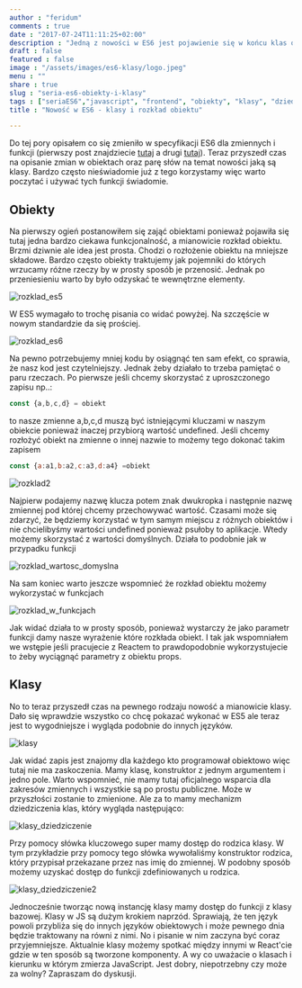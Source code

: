 ```yaml
---
author : "feridum"
comments : true
date : "2017-07-24T11:11:25+02:00"
description : "Jedną z nowości w ES6 jest pojawienie się w końcu klas oraz łatwiejszy sposób na rozkład obiektu na pojedyncze wartości."
draft : false
featured : false
image : "/assets/images/es6-klasy/logo.jpeg"
menu : ""
share : true
slug : "seria-es6-obiekty-i-klasy"
tags : ["seriaES6","javascript", "frontend", "obiekty", "klasy", "dziedziczenie"]
title : "Nowość w ES6 - klasy i rozkład obiektu"

---
```


Do tej pory opisałem co się zmieniło w specyfikacji ES6 dla zmiennych i funkcji (pierwszy post znajdziecie [tutaj](https://fsgeek.pl/post/seria-es6-zmienne-const-let/) a drugi [tutaj](https://fsgeek.pl/post/seria-es6-funkcje/)). Teraz przyszedł czas na opisanie zmian w obiektach oraz parę słów na temat nowości jaką są klasy.  Bardzo często nieświadomie już z tego korzystamy więc warto poczytać i używać tych funkcji świadomie.

## Obiekty

Na pierwszy ogień postanowiłem się zająć obiektami ponieważ pojawiła się tutaj jedna bardzo ciekawa funkcjonalność, a mianowicie rozkład obiektu. Brzmi dziwnie ale idea jest prosta. Chodzi o rozłożenie obiektu na mniejsze składowe. Bardzo często obiekty traktujemy jak pojemniki do których wrzucamy różne rzeczy by w prosty sposób je przenosić. Jednak po przeniesieniu warto by było odzyskać te wewnętrzne elementy.

![rozklad_es5](/assets/images/es6-klasy/rozklad_es5.png)

W ES5 wymagało to trochę pisania co widać powyżej. Na szczęście w nowym standardzie da się prościej.

![rozklad_es6](/assets/images/es6-klasy/rozklad.png)

Na pewno potrzebujemy mniej kodu by osiągnąć ten sam efekt, co sprawia, że nasz kod jest czytelniejszy. Jednak żeby działało to trzeba pamiętać o paru rzeczach.  Po pierwsze jeśli chcemy skorzystać z uproszczonego zapisu np..: 

```javascript
const {a,b,c,d} = obiekt 
```

to nasze zmienne a,b,c,d muszą być istniejącymi kluczami w naszym obiekcie ponieważ inaczej przybiorą wartość undefined. Jeśli chcemy rozłożyć obiekt na zmienne o innej nazwie to możemy tego dokonać takim zapisem

```javascript
const {a:a1,b:a2,c:a3,d:a4} =obiekt
```

![rozklad2](/assets/images/es6-klasy/rozklad2.png)

Najpierw podajemy nazwę klucza potem znak dwukropka i następnie nazwę zmiennej pod której chcemy przechowywać wartość. Czasami może się zdarzyć, że będziemy korzystać w tym samym miejscu z różnych obiektów i nie chcielibyśmy wartości undefined ponieważ psułoby to aplikacje. Wtedy możemy skorzystać z wartości domyślnych. Działa to podobnie jak w przypadku funkcji

![rozklad_wartosc_domyslna](/assets/images/es6-klasy/rozklad_domyslny.png)

Na sam koniec warto jeszcze wspomnieć że rozkład obiektu możemy wykorzystać w funkcjach

![rozklad_w_funkcjach](/assets/images/es6-klasy/rozklad_funkcje.png)

Jak widać działa to w prosty sposób, ponieważ wystarczy że jako parametr funkcji damy nasze wyrażenie które rozkłada obiekt.  I tak jak wspomniałem we wstępie jeśli pracujecie z Reactem to prawdopodobnie wykorzystujecie to żeby wyciągnąć parametry z obiektu props.


## Klasy

No to teraz przyszedł czas na pewnego rodzaju nowość a mianowicie klasy. Dało się wprawdzie wszystko co chcę pokazać wykonać w ES5 ale teraz jest to wygodniejsze i wygląda podobnie do innych języków. 

![klasy](/assets/images/es6-klasy/klasy.png)

Jak widać zapis jest znajomy dla każdego kto programował obiektowo więc tutaj nie ma zaskoczenia. Mamy klasę, konstruktor z jednym argumentem i jedno pole.  Warto wspomnieć, nie mamy tutaj oficjalnego wsparcia dla zakresów zmiennych i wszystkie są po prostu publiczne.  Może w przyszłości zostanie to zmienione. Ale za to mamy mechanizm dziedziczenia klas, który wygląda następująco:

![klasy_dziedziczenie](/assets/images/es6-klasy/klasy_dziedziczenie.png)

Przy pomocy słówka kluczowego super mamy dostęp do rodzica klasy. W tym przykładzie przy pomocy tego słówka wywołaliśmy konstruktor rodzica, który przypisał przekazane przez nas imię do zmiennej.  W podobny sposób możemy uzyskać dostęp do funkcji zdefiniowanych u rodzica.

![klasy_dziedziczenie2](/assets/images/es6-klasy/klasy_dziedziczenie2.png)

Jednocześnie tworząc nową instancję klasy mamy dostęp do funkcji z klasy bazowej. Klasy w JS są dużym krokiem naprzód. Sprawiają, że ten język powoli przybliża się do innych języków obiektowych i może pewnego dnia będzie traktowany na równi z nimi. No i pisanie w nim zaczyna być coraz przyjemniejsze. Aktualnie klasy możemy spotkać między innymi w React'cie gdzie w ten sposób są tworzone komponenty. A wy co uważacie o klasach i kierunku w którym zmierza JavaScript. Jest dobry, niepotrzebny czy może za wolny? Zapraszam do dyskusji.
